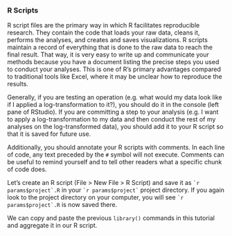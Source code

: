 ### R Scripts

R script files are the primary way in which R facilitates reproducible research. They contain the code that loads your raw data, cleans it, performs the analyses, and creates and saves visualizations. R scripts maintain a record of everything that is done to the raw data to reach the final result. That way, it is very easy to write up and communicate your methods because you have a document listing the precise steps you used to conduct your analyses. This is one of R's primary advantages compared to traditional tools like Excel, where it may be unclear how to reproduce the results.

Generally, if you are testing an operation (e.g. what would my data look like if I applied a log-transformation to it?), you should do it in the console (left pane of RStudio). If you are committing a step to your analysis (e.g. I want to apply a log-transformation to my data and then conduct the rest of my analyses on the log-transformed data), you should add it to your R script so that it is saved for future use.

Additionally, you should annotate your R scripts with comments. In each line of code, any text preceded by the `#` symbol will not execute. Comments can be useful to remind yourself and to tell other readers what a specific chunk of code does.

Let's create an R script (File \> New File \> R Script) and save it as `` `r params$project`.R`` in your `` `r params$project` `` project directory. If you again look to the project directory on your computer, you will see `` `r params$project`.R`` is now saved there.

We can copy and paste the previous `library()` commands in this tutorial and aggregate it in our R script.